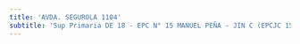 ```yaml
---
title: 'AVDA. SEGUROLA 1104'
subtitle: 'Sup Primaria DE 18 - EPC N° 15 MANUEL PEÑA - JIN C (EPCJC 15/18°) [S]'
---
```



